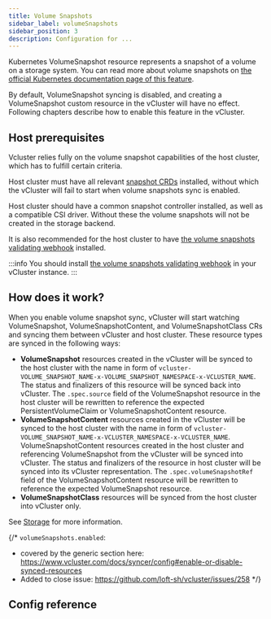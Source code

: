 ```yaml
---
title: Volume Snapshots
sidebar_label: volumeSnapshots
sidebar_position: 3
description: Configuration for ...
---
```





Kubernetes VolumeSnapshot resource represents a snapshot of a volume on a storage system. You can read more about volume snapshots on [the official Kubernetes documentation page of this feature](https://kubernetes.io/docs/concepts/storage/volume-snapshots/).

By default, VolumeSnapshot syncing is disabled, and creating a VolumeSnapshot custom resource in the vCluster will have no effect. Following chapters describe how to enable this feature in the vCluster.

## Host prerequisites

Vcluster relies fully on the volume snapshot capabilities of the host cluster, which has to fulfill certain criteria.

Host cluster must have all relevant [snapshot CRDs](https://github.com/kubernetes-csi/external-snapshotter/tree/master/client/config/crd) installed, without which the vCluster will fail to start when volume snapshots sync is enabled.

Host cluster should have a common snapshot controller installed, as well as a compatible CSI driver. Without these the volume snapshots will not be created in the storage backend.

It is also recommended for the host cluster to have [the volume snapshots validating webhook](https://github.com/kubernetes-csi/external-snapshotter#validating-webhook) installed.

:::info
You should install [the volume snapshots validating webhook](https://github.com/kubernetes-csi/external-snapshotter#validating-webhook) in your vCluster instance.
:::



## How does it work?

When you enable volume snapshot sync, vCluster will start watching VolumeSnapshot, VolumeSnapshotContent, and VolumeSnapshotClass CRs and syncing them between vCluster and host cluster. These resource types are synced in the following ways:

- **VolumeSnapshot** resources created in the vCluster will be synced to the host cluster with the name in form of `vcluster-VOLUME_SNAPSHOT_NAME-x-VOLUME_SNAPSHOT_NAMESPACE-x-VCLUSTER_NAME`. The status and finalizers of this resource will be synced back into vCluster. The `.spec.source` field of the VolumeSnapshot resource in the host cluster will be rewritten to reference the expected PersistentVolumeClaim or VolumeSnapshotContent resource.
- **VolumeSnapshotContent** resources created in the vCluster will be synced to the host cluster with the name in form of `vcluster-VOLUME_SNAPSHOT_NAME-x-VCLUSTER_NAMESPACE-x-VCLUSTER_NAME`. VolumeSnapshotContent resources created in the host cluster and referencing VolumeSnapshot from the vCluster will be synced into vCluster. The status and finalizers of the resource in host cluster will be synced into its vCluster representation. The `.spec.volumeSnapshotRef` field of the VolumeSnapshotContent resource will be rewritten to reference the expected VolumeSnapshot resource.
- **VolumeSnapshotClass** resources will be synced from the host cluster into vCluster only.

See [Storage](/architecture/storage.mdx) for more information.

{/*
`volumeSnapshots.enabled`:
- covered by the generic section here: https://www.vcluster.com/docs/syncer/config#enable-or-disable-synced-resources
- Added to close issue: https://github.com/loft-sh/vcluster/issues/258
*/}

## Config reference

<EnableSwitch/>